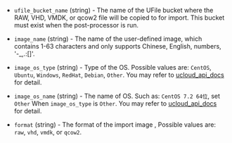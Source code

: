 <!-- Code generated from the comments of the Config struct in post-processor/ucloud-import/post-processor.go; DO NOT EDIT MANUALLY -->

- `ufile_bucket_name` (string) - The name of the UFile bucket where the RAW, VHD, VMDK, or qcow2 file will be copied to for import.
   This bucket must exist when the post-processor is run.

- `image_name` (string) - The name of the user-defined image, which contains 1-63 characters and only
  supports Chinese, English, numbers, '-\_,.:[]'.

- `image_os_type` (string) - Type of the OS. Possible values are: `CentOS`, `Ubuntu`, `Windows`, `RedHat`, `Debian`, `Other`.
  You may refer to [ucloud_api_docs](https://docs.ucloud.cn/api/uhost-api/import_custom_image) for detail.

- `image_os_name` (string) - The name of OS. Such as: `CentOS 7.2 64位`, set `Other` When `image_os_type` is `Other`.
  You may refer to [ucloud_api_docs](https://docs.ucloud.cn/api/uhost-api/import_custom_image) for detail.

- `format` (string) - The format of the import image , Possible values are: `raw`, `vhd`, `vmdk`, or `qcow2`.
